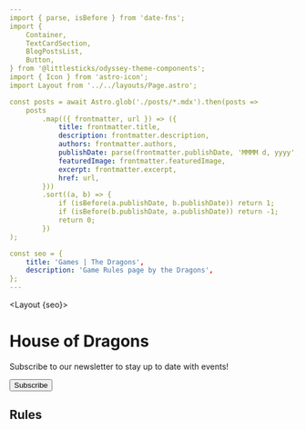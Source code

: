 ```yaml
---
import { parse, isBefore } from 'date-fns';
import {
	Container,
	TextCardSection,
	BlogPostsList,
	Button,
} from '@littlesticks/odyssey-theme-components';
import { Icon } from 'astro-icon';
import Layout from '../../layouts/Page.astro';

const posts = await Astro.glob('./posts/*.mdx').then(posts =>
	posts
		.map(({ frontmatter, url }) => ({
			title: frontmatter.title,
			description: frontmatter.description,
			authors: frontmatter.authors,
			publishDate: parse(frontmatter.publishDate, 'MMMM d, yyyy', new Date()),
			featuredImage: frontmatter.featuredImage,
			excerpt: frontmatter.excerpt,
			href: url,
		}))
		.sort((a, b) => {
			if (isBefore(a.publishDate, b.publishDate)) return 1;
			if (isBefore(b.publishDate, a.publishDate)) return -1;
			return 0;
		})
);

const seo = {
	title: 'Games | The Dragons',
	description: 'Game Rules page by the Dragons',
};
---
```


<Layout {seo}>
	<Container>
		<TextCardSection>
			<h1>House of Dragons</h1>
			<p>
				Subscribe to our newsletter to stay up to date with events!
			</p>
			<div class="hero-btns__container">
					<Button href="https://events.ashric.us/subscription/form" customIcon
						>Subscribe
            <Fragment slot="icon">
              <Icon name="ic:baseline-chevron-right"/>
            </Fragment>
            </Button
					>
				</div>
		</TextCardSection>
		<section class="blog-posts-list__section">
			<h2>Rules</h2>
			<BlogPostsList posts={posts} />
		</section>
	</Container>
</Layout>

<style>
	.blog-posts-list__section {
		margin: var(--section-margin) auto;
	}
</style>
